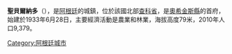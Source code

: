 {{Coord|27|16|S|60|42|W|display=title}}

'''聖貝爾納多'''（{{lang-es|San Bernardo}}），是[[阿根廷|阿根廷]]的城鎮，位於該國北部[[查科省|查科省]]，是[[奧希金斯縣|奧希金斯縣]]的首府，始建於1933年6月28日，主要經濟活動是農業和林業，海拔高度79米，2010年人口9,379。

{{Argentina-geo-stub}}
[[Category:阿根廷城市|Category:阿根廷城市]]